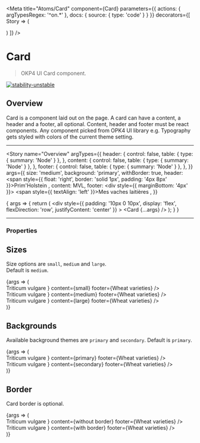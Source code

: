 
<Meta
  title="Atoms/Card"
  component={Card}
  parameters={{
    actions: { argTypesRegex: '^on.*' },
    docs: {
      source: {
        type: 'code'
      }
    }
  }}
  decorators={[
    Story => (
      <ThemeProvider>
        <div className="component-story-main">
          <ThemeSwitcher />
          <Story />
        </div>
      </ThemeProvider>
    )
  ]}
/>

# Card

> OKP4 UI Card component.

[![stability-unstable](https://img.shields.io/badge/stability-unstable-yellow.svg)](https://github.com/emersion/stability-badges#unstable)

## Overview

Card is a component laid out on the page. A card can have a content, a header and a footer, all optional. 
Content, header and footer must be react components. Any component picked from OPK4 UI library e.g. Typography 
gets styled with colors of the current theme setting.

---

<Story
  name="Overview"
  argTypes={{
    header: {
      control: false,
      table: {
        type: { summary: 'Node' }
      },
    },
    content: {
      control: false,
      table: {
        type: { summary: 'Node' }
      },
    },
    footer: {
      control: false,
      table: {
        type: { summary: 'Node' }
      },
    },
  }}
  args={{
    size: 'medium',
    background: 'primary',
    withBorder: true,
    header: <Typography as="div" fontFamily="brand" fontSize="small" fontWeight="light">
        <span style={{ float: 'right', border: 'solid 1px', padding: '4px 8px' }}>Prim'Holstein</span>
      </Typography>,
    content: <Typography 
        as="div" 
        fontFamily="secondary" 
        fontSize="x-large" 
        fontWeight="xlight"
        color="highlighted-text"
      >MVL</Typography>,
    footer: <div style={{ marginBottom: '4px' }}><Typography as="div" fontFamily="brand" fontSize="medium" fontWeight="bold" color="success">
        <span style={{ textAlign: 'left' }}>Mes vaches laitières</span>
      </Typography></div>,
  }}
>
  {
    args => { 
      return (
        <div style={{ 
            padding: '10px 0 10px', 
            display: 'flex', 
            flexDirection: 'row', 
            justifyContent: 'center' 
          }}
        >
          <Card {...args} />
        </div>
      );
    }
  }
</Story>

---

### Properties

<ArgsTable story="Overview" />

## Sizes

Size options are `small`, `medium` and `large`.  
Default is `medium`.

<Canvas>
  <Story name="Sizes">
    {args => (
      <div style={{
        display: 'flex', 
        justifyContent:'space-between', 
        flexDirection: 'column', 
        alignItems: 'center'
        }}
      >
        <Card          
          size="small"
          background="primary"
          withBorder="true"
          header={<Typography as="div" fontFamily="brand" fontSize="small" fontWeight="light">
              <span style={{ float: 'right', border: 'solid 1px', padding: '4px 8px' }}>Triticum vulgare</span>
            </Typography>
          }
          content={<Typography fontSize="x-large">small</Typography>}
          footer={<Typography fontSize="small" fontWeight="light">Wheat varieties</Typography>}
        />
        <div style={{height: '36px'}}></div>
        <Card          
          size="medium"
          background="primary"
          withBorder="true"
          header={<Typography as="div" fontFamily="brand" fontSize="small" fontWeight="light">
              <span style={{ float: 'right', border: 'solid 1px', padding: '4px 8px' }}>Triticum vulgare</span>
            </Typography>}
          content={<Typography fontSize="x-large">medium</Typography>}
          footer={<Typography fontSize="small" fontWeight="light">Wheat varieties</Typography>}
        />
        <div style={{height: '36px'}}></div>
        <Card          
          size="large"
          background="primary"
          withBorder="true"
          header={<Typography as="div" fontFamily="brand" fontSize="small" fontWeight="light">
              <span style={{ float: 'right', border: 'solid 1px', padding: '4px 8px' }}>Triticum vulgare</span>
            </Typography>}
          content={<Typography fontSize="x-large">large</Typography>}
          footer={<Typography fontSize="small" fontWeight="light">Wheat varieties</Typography>}
        />
      </div>
    )}
  </Story>
</Canvas>

## Backgrounds

Available background themes are `primary` and `secondary`. Default is `primary`.

<Canvas>
  <Story name="Backgrounds">
    {args => (
      <div style={{
        display: 'flex', 
        justifyContent:'space-between', 
        flexDirection: 'column', 
        alignItems: 'center'
        }}
      >
        <Card          
          size="medium"
          background="primary"
          withBorder="true"
          header={<Typography as="div" fontFamily="brand" fontSize="small" fontWeight="light">
              <span style={{ float: 'right', border: 'solid 1px', padding: '4px 8px' }}>Triticum vulgare</span>
            </Typography>}
          content={<Typography fontSize="x-large">primary</Typography>}
          footer={<Typography fontSize="small" fontWeight="light">Wheat varieties</Typography>}
        />
        <div style={{height: '36px'}}></div>
        <Card          
          size="medium"
          background="secondary"
          withBorder="true"
          header={<Typography as="div" fontFamily="brand" fontSize="small" fontWeight="light">
              <span style={{ float: 'right', border: 'solid 1px', padding: '4px 8px' }}>Triticum vulgare</span>
            </Typography>}
          content={<Typography fontSize="x-large">secondary</Typography>}
          footer={<Typography fontSize="small" fontWeight="light">Wheat varieties</Typography>}
        />
      </div>
    )}
  </Story>
</Canvas>

## Border

Card border is optional.

<Canvas>
  <Story name="Border">
    {args => (
      <div style={{
        display: 'flex', 
        justifyContent:'space-between', 
        flexDirection: 'column', 
        alignItems: 'center'
        }}
      >
        <Card          
          size='medium'
          background='primary'
          withBorder={false}
          header={<Typography as="div" fontFamily="brand" fontSize="small" fontWeight="light">
              <span style={{ float: 'right', border: 'solid 1px', padding: '4px 8px' }}>Triticum vulgare</span>
            </Typography>}
          content={<Typography fontSize="x-large">without border</Typography>}
          footer={<Typography fontSize="small" fontWeight="light">Wheat varieties</Typography>}
        />
        <div style={{height: '36px'}}></div>
        <Card          
          size='medium'
          background='primary'
          withBorder={true}
          header={<Typography as="div" fontFamily="brand" fontSize="small" fontWeight="light">
              <span style={{ float: 'right', border: 'solid 1px', padding: '4px 8px' }}>Triticum vulgare</span>
            </Typography>}
          content={<Typography fontSize="x-large">with border</Typography>}
          footer={<Typography fontSize="small" fontWeight="light">Wheat varieties</Typography>}
        />
      </div>
    )}
  </Story>
</Canvas>
